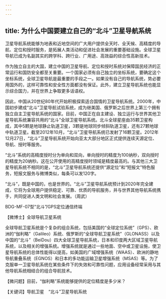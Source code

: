 ```yaml
---
---
---
```

title: 为什么中国要建立自己的“北斗”卫星导航系统
---




卫星导航系统能够为地表和近地空间的广大用户提供全天时、全天候、高精度的导航、定位和授时服务，是拓展人类活动和促进社会发展的重要基础设施。全球卫星导航已成为名副其实的跨学科、跨行业、广用途、高效益的综合性高新技术。

作为独立自主的大国，建立中国的卫星导航、定位和授时系统对保障国民经济的正常运行和国防安全都至关重要。一个国家必须有自己独立的坐标系统，要确定这个坐标系统，全球卫星导航是最重要的手段之一。如果没有自己的导航系统，势必要用国外的，这样可靠性和安全性方面都没有保证。此外，建立卫星导航系统也能显示综合国力，并在世界上争取更多话语权。

因此，中国从20世纪80年代开始积极探索适合国情的卫星导航系统。2000年，中国初步建成“北斗”卫星导航试验系统，成为继美国、俄罗斯之后世界上第三个拥有独立自主卫星导航系统的国家。目前，中国正在自主建设、独立运行与世界其他卫星导航系统兼容共用的“北斗”全球卫星导航系统。北斗全球星座由35颗卫星构成，其中5颗是地球静止轨道卫星，3颗是地球同步倾斜轨道卫星，还有27颗地球中轨道卫星。截至2012年10月，“北斗”卫星导航系统已发射了16颗卫星。2012年12月27日，“北斗”卫星导航系统开始向亚太大部分地区正式提供连续天源定位、导航、授时等服务。

“北斗”系统的高精度授时分为单向和双向，单向授时的精度为100纳秒，双向授时的精度为20纳秒。这在公开使用的高精度授时领域是精度最高的。与其他三大卫星导航系统不相同的是，“北斗”卫星导航系统还提供“源定位”和“短报文”特色服务，短报文服务与微博类似，每条可以发120字。

“北斗”，既是中国的，也是世界的。“北斗”卫星导航系统预计到2020年完全建成，它将为全球用户提供稳定、可靠、优质的导航服务，并与世界其他导航系统携手，共同促进人类文明和社会发展。（周武）

BDG-MF-07型“北斗”/GPS定位通信终端





【微博士】全球导航卫星系统

全球导航卫星系统是个复杂的组合系统，包括美国的“全球定位系统”（GPS）、欧洲的“伽利略”（Galileo）系统、俄罗斯的“全球导航卫星系统”（GLONASS）以及中国的“北斗”（BeiDou）四大全球卫星导航系统，日本和印度两大区域卫星导航系统，以及相关的增强系统。增强系统就是通过一些地面、空中或卫星设施，使卫星导航系统的总体性能得以提高，如美国的广域增强系统（WAAS）、欧洲的静地导航重叠系统（EGNOS）和日本的多功能运输卫星增强系统（MSAS）等。为了克服单一卫星导航系统在某些条件下的失效和可靠性问题，应用设备经常采用与其他导航系统相结合的组合导航技术。

【微问题】目前，“伽利略”系统能够提供的定位精度是多少米？

【关键词】导航卫星　“北斗”卫星导航系统